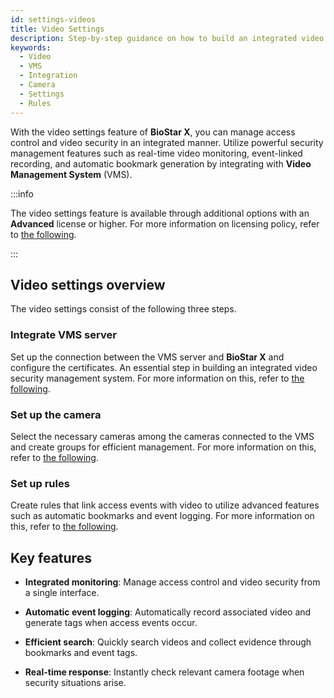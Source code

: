 ```yaml
---
id: settings-videos
title: Video Settings
description: Step-by-step guidance on how to build an integrated video security management system by linking BioStar X and VMS. Covers the entire process from VMS server integration to camera settings and rule configuration.
keywords:
  - Video
  - VMS
  - Integration
  - Camera
  - Settings
  - Rules
---
```


With the video settings feature of **BioStar X**, you can manage access control and video security in an integrated manner. Utilize powerful security management features such as real-time video monitoring, event-linked recording, and automatic bookmark generation by integrating with **Video Management System** (VMS).

:::info

The video settings feature is available through additional options with an **Advanced** license or higher. For more information on licensing policy, refer to [the following](licensing#features-add-ons).

:::

## Video settings overview

The video settings consist of the following three steps.

<Steps>
<Step>

### Integrate VMS server

Set up the connection between the VMS server and **BioStar X** and configure the certificates. An essential step in building an integrated video security management system. For more information on this, refer to [the following](settings-video-integration).

</Step>
<Step>

### Set up the camera

Select the necessary cameras among the cameras connected to the VMS and create groups for efficient management. For more information on this, refer to [the following](settings-videos-camera).

</Step>
<Step>

### Set up rules

Create rules that link access events with video to utilize advanced features such as automatic bookmarks and event logging. For more information on this, refer to [the following](settings-videos-rule).

</Step>

</Steps>

## Key features

* **Integrated monitoring**: Manage access control and video security from a single interface.

* **Automatic event logging**: Automatically record associated video and generate tags when access events occur.

* **Efficient search**: Quickly search videos and collect evidence through bookmarks and event tags.

* **Real-time response**: Instantly check relevant camera footage when security situations arise.
